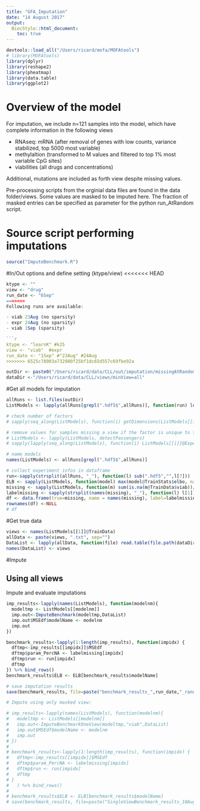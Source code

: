 ```yaml
---
title: "GFA_Imputation"
date: "14 August 2017"
output:
  BiocStyle::html_document:
    toc: true
---
```


```r
devtools::load_all("/Users/ricard/mofa/MOFAtools")
# library(MOFAtools)
library(dplyr)
library(reshape2)
library(pheatmap)
library(data.table)
library(ggplot2)
```

# Overview of the model

For imputation, we include n=121 samples into the model, which have complete information in the following views

- RNAseq: mRNA (after removal of genes with low counts, variance stabilized, top 5000 most variable)
- methylaltion (transformed to M values and filtered to top 1% most variable CpG sites)
- viabilities (all drugs and concentrations)

Additional, mutations are included as forth view despite missing values.

Pre-processing scripts from the orginial data files are found in the data folder/views.
Some values are masked to be imputed here. The fraction of masked entries can be specified as parameter for the python run_AtRandom script.

# Source script performing imputations
```r
source("ImputeBenchmark.R")
```


#In/Out options and define setting (ktype/view)
<<<<<<< HEAD
```r
ktype <- ""
view <- "drug"
run_date <- "6Sep"
=======
Following runs are available:

- viab 23Aug (no sparsity)
- expr 24Aug (no sparsity)
- viab 1Sep (sparsity)

```r
ktype <- "learnK" #k25
view <- "viab"  #expr
run_date <- "1Sep" #"23Aug" #24Aug
>>>>>>> 6525c78003a732980f25bf1dc65d557c69fbe92a
```

<!-- ```{r} -->
<!-- if(view=="expr"){ -->
<!-- outDir <- paste0("/Users/bvelten/Documents/MOFA/CLL_MOFA_data/out/imputation/missingAtRandom/", run_date) -->
<!-- } else if(view=="viab") { -->
<!--   outDir <- paste0("/Users/bvelten/Documents/MOFA/CLL_MOFA_data/out/imputation/missingAtRandom/",run_date) -->
<!-- } else stop("No masked models for given view") -->

<!-- dataDir <-"/Users/bvelten/Documents/MOFA/CLL_MOFA_data/views/minView=all/" -->
<!-- ``` -->

```r
outDir <- paste0("/Users/ricard/data/CLL/out/imputation/missingAtRandom/",run_date)
dataDir <-"/Users/ricard/data/CLL/views/minView=all"
```

#Get all models for imputation
```r
allRuns <- list.files(outDir)
ListModels <- lapply(allRuns[grepl(".hdf5$",allRuns)], function(run) loadModel(file.path(outDir, run), sortFactors = F))

# check number of factors
# sapply(seq_along(ListModels), function(i) getDimensions(ListModels[[i]])$K)

# remove values for samples missing a view if the factor is unique to this view (now taken care of in loadModel)
# ListModels <- lapply(ListModels, detectPassengers)
# sapply(lapply(seq_along(ListModels), function(i) ListModels[[i]]@Expectations$Z$E), function(z) any(is.na(z)))

# name models
names(ListModels) <- allRuns[grepl(".hdf5$",allRuns)]

# collect experiment infos in dataframe
run<-sapply(strsplit(allRuns, "_"), function(l) sub(".hdf5","",l[7]))
ELB <- sapply(ListModels, function(model) max(model@TrainStats$elbo, na.rm = T))
missing <- sapply(ListModels, function(m) sum(is.na(m@TrainData$viab))/prod(dim(m@TrainData$viab)))
labelmissing <- sapply(strsplit(names(missing), "_"), function(l) l[1])
df <- data.frame(true=missing, name = names(missing), label=labelmissing)
rownames(df) <-NULL
# df
```

#Get true data
```r
views <- names(ListModels[[1]]@TrainData)
allData <- paste(views, ".txt", sep="")
DataList <- lapply(allData, function(file) read.table(file.path(dataDir, file)))
names(DataList) <- views
```


#Impute

## Using all views
Impute and evaluate imputations
```r
imp_results<-lapply(names(ListModels), function(modelnm){
  modeltmp <- ListModels[[modelnm]]
  imp.out<-ImputeBenchmark(modeltmp,DataList)
  imp.out$MSEdf$modelName <- modelnm
  imp.out
}) 

benchmark_results<-lapply(1:length(imp_results), function(impidx) {
  dftmp<-imp_results[[impidx]]$MSEdf
  dftmp$param_PercNA <- labelmissing[impidx]
  dftmp$run <- run[impidx]
  dftmp
}) %>% bind_rows()
benchmark_results$ELB <- ELB[benchmark_results$modelName]

# save imputation results
save(benchmark_results, file=paste("benchmark_results_",run_date,"_random_",view,"_rmPassengers_",ktype,".RData", sep=""))
```

```r
# Impute using only masked view:

# imp_results<-lapply(names(ListModels), function(modelnm){
#   modeltmp <- ListModels[[modelnm]]
#   imp.out<-ImputeBenchmarkOneView(modeltmp,"viab",DataList)
#   imp.out$MSEdf$modelName <- modelnm
#   imp.out
# }) 
# 
# benchmark_results<-lapply(1:length(imp_results), function(impidx) {
#   dftmp<-imp_results[[impidx]]$MSEdf
#   dftmp$param_PercNA <- labelmissing[impidx]
#   dftmp$run <- run[impidx]
#   dftmp
# }
#   ) %>% bind_rows()
# 
# benchmark_results$ELB <- ELB[benchmark_results$modelName]
# save(benchmark_results, file=paste("SingleViewBenchmark_results_10Aug_random_viab_rmPassengers_",ktype,".RData", sep=""))
```

